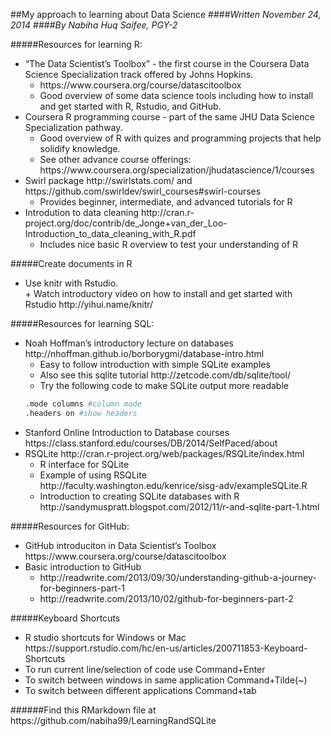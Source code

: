 ##My approach to learning about Data Science
####*Written November 24, 2014*
####*By Nabiha Huq Saifee, PGY-2*

#####Resources for learning R:  

* "The Data Scientist’s Toolbox" - the first course in the Coursera Data Science Specialization track offered by Johns Hopkins.  
    + https://www.coursera.org/course/datascitoolbox
    + Good overview of some data science tools including how to install and get started with R, Rstudio, and GitHub.
    
* Coursera R programming course - part of the same JHU Data Science Specialization pathway.    
    + Good overview of R with quizes and programming projects that help solidify knowledge. 
    + See other advance course offerings: https://www.coursera.org/specialization/jhudatascience/1/courses
    
* Swirl package http://swirlstats.com/ and https://github.com/swirldev/swirl_courses#swirl-courses  
    + Provides beginner, intermediate, and advanced tutorials for R  
     
* Introdution to data cleaning http://cran.r-project.org/doc/contrib/de_Jonge+van_der_Loo-Introduction_to_data_cleaning_with_R.pdf  
     +  Includes nice basic R overview to test your understanding of R

#####Create documents in R

* Use knitr with Rstudio.   
      + Watch introductory video on how to install and get started with Rstudio http://yihui.name/knitr/  
     
#####Resources for learning SQL: 

  * Noah Hoffman's introductory lecture on databases http://nhoffman.github.io/borborygmi/database-intro.html  
    + Easy to follow introduction with simple SQLite examples
    + Also see this sqlite tutorial http://zetcode.com/db/sqlite/tool/
    + Try the following code to make SQLite output more readable   
```r
.mode columns #column mode
.headers on #show headers
``` 
  * Stanford Online Introduction to Database courses https://class.stanford.edu/courses/DB/2014/SelfPaced/about  
  * RSQLite http://cran.r-project.org/web/packages/RSQLite/index.html
    + R interface for SQLite
    + Example of using RSQLite http://faculty.washington.edu/kenrice/sisg-adv/exampleSQLite.R
    + Introduction to creating SQLite databases with R http://sandymuspratt.blogspot.com/2012/11/r-and-sqlite-part-1.html
    
#####Resources for GitHub:  

  * GitHub introduciton in Data Scientist's Toolbox https://www.coursera.org/course/datascitoolbox 
  * Basic introduction to GitHub  
    + http://readwrite.com/2013/09/30/understanding-github-a-journey-for-beginners-part-1  
    + http://readwrite.com/2013/10/02/github-for-beginners-part-2  
  
#####Keyboard Shortcuts

* R studio shortcuts for Windows or Mac https://support.rstudio.com/hc/en-us/articles/200711853-Keyboard-Shortcuts
* To run current line/selection of code use Command+Enter
* To switch between windows in same application Command+Tilde(~)
* To switch between different applications Command+tab

######Find this RMarkdown file at https://github.com/nabiha99/LearningRandSQLite


